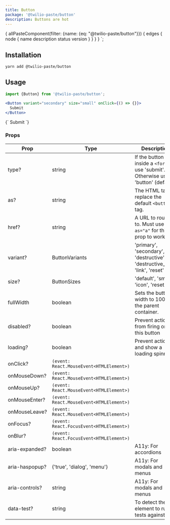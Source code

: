```yaml
---
title: Button
package: '@twilio-paste/button'
description: Buttons are hot
---
```



  {
    allPasteComponent(filter: {name: {eq: "@twilio-paste/button"}}) {
      edges {
        node {
          name
          description
          status
          version
        }
      }
    }
  }
`;

<ComponentHeader
  name="Button"
  githubUrl="https://github.com/twilio-labs/paste/tree/master/packages/paste-core/components/button"
  data={props.data.allPasteComponent.edges}
/>

## Installation

```bash
yarn add @twilio-paste/button
```

## Usage

```jsx
import {Button} from '@twilio-paste/button';

<Button variant="secondary" size="small" onClick={() => {}}>
  Submit
</Button>
```

<LivePreview scope={{Anchor}} language="jsx">
  {`<Anchor href="https://google.com">
  Submit
</Anchor>`}
</LivePreview>

### Props

| Prop           | Type                                     | Description                                                                         | Default   |
| -------------- | ---------------------------------------- | ----------------------------------------------------------------------------------- | --------- |
| type?          | string                                   | If the button is inside a `<form>`: use 'submit'. Otherwise use 'button' (default). | 'button'  |
| as?            | string                                   | The HTML tag to replace the default `<button>` tag.                                 | 'button'  |
| href?          | string                                   | A URL to route to. Must use `as="a"` for this prop to work.                         | null      |
| variant?       | ButtonVariants                           | 'primary', 'secondary', 'destructive', 'destructive_link', 'link', 'reset'          | 'primary' |
| size?          | ButtonSizes                              | 'default', 'small', 'icon', 'reset'                                                 | 'default' |
| fullWidth      | boolean                                  | Sets the button width to 100% of the parent container.                              | false     |
| disabled?      | boolean                                  | Prevent actions from firing on this button                                          | false     |
| loading?       | boolean                                  | Prevent actions and show a loading spinner                                          | false     |
| onClick?       | `(event: React.MouseEvent<HTMLElement>)` |                                                                                     | null      |
| onMouseDown?   | `(event: React.MouseEvent<HTMLElement>)` |                                                                                     | null      |
| onMouseUp?     | `(event: React.MouseEvent<HTMLElement>)` |                                                                                     | null      |
| onMouseEnter?  | `(event: React.MouseEvent<HTMLElement>)` |                                                                                     | null      |
| onMouseLeave?  | `(event: React.MouseEvent<HTMLElement>)` |                                                                                     | null      |
| onFocus?       | `(event: React.FocusEvent<HTMLElement>)` |                                                                                     | null      |
| onBlur?        | `(event: React.FocusEvent<HTMLElement>)` |                                                                                     | null      |
| aria-expanded? | boolean                                  | A11y: For accordions                                                                | null      |
| aria-haspopup? | {'true', 'dialog', 'menu'}               | A11y: For modals and menus                                                          | null      |
| aria-controls? | string                                   | A11y: For modals and menus                                                          | null      |
| data-test?     | string                                   | To detect the element to run tests against.                                         | null      |
